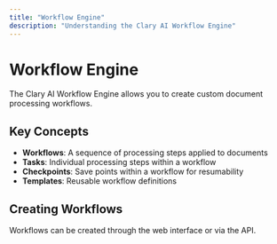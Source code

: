 ```yaml
---
title: "Workflow Engine"
description: "Understanding the Clary AI Workflow Engine"
---
```


# Workflow Engine

The Clary AI Workflow Engine allows you to create custom document processing workflows.

## Key Concepts

- **Workflows**: A sequence of processing steps applied to documents
- **Tasks**: Individual processing steps within a workflow
- **Checkpoints**: Save points within a workflow for resumability
- **Templates**: Reusable workflow definitions

## Creating Workflows

Workflows can be created through the web interface or via the API.
